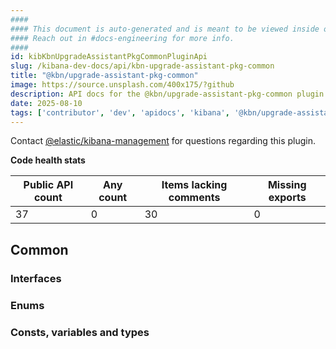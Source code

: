 ```yaml
---
####
#### This document is auto-generated and is meant to be viewed inside our experimental, new docs system.
#### Reach out in #docs-engineering for more info.
####
id: kibKbnUpgradeAssistantPkgCommonPluginApi
slug: /kibana-dev-docs/api/kbn-upgrade-assistant-pkg-common
title: "@kbn/upgrade-assistant-pkg-common"
image: https://source.unsplash.com/400x175/?github
description: API docs for the @kbn/upgrade-assistant-pkg-common plugin
date: 2025-08-10
tags: ['contributor', 'dev', 'apidocs', 'kibana', '@kbn/upgrade-assistant-pkg-common']
---
```




Contact [@elastic/kibana-management](https://github.com/orgs/elastic/teams/kibana-management) for questions regarding this plugin.

**Code health stats**

| Public API count  | Any count | Items lacking comments | Missing exports |
|-------------------|-----------|------------------------|-----------------|
| 37 | 0 | 30 | 0 |

## Common

### Interfaces
<DocDefinitionList data={kbnUpgradeAssistantPkgCommonObj.common.interfaces}/>

### Enums
<DocDefinitionList data={kbnUpgradeAssistantPkgCommonObj.common.enums}/>

### Consts, variables and types
<DocDefinitionList data={kbnUpgradeAssistantPkgCommonObj.common.misc}/>

